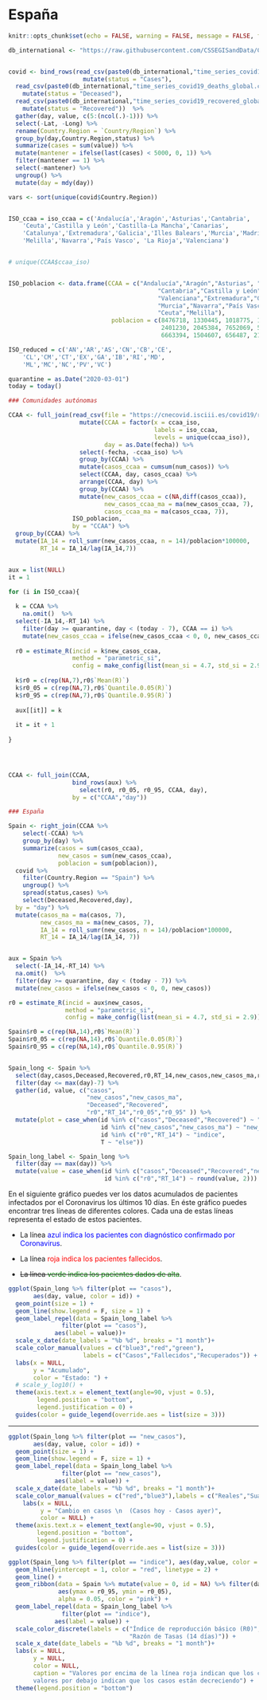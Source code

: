 # España

```r
knitr::opts_chunk$set(echo = FALSE, warning = FALSE, message = FALSE, fig.align = 'center')

db_international <- "https://raw.githubusercontent.com/CSSEGISandData/COVID-19/master/csse_covid_19_data/csse_covid_19_time_series/"


covid <- bind_rows(read_csv(paste0(db_international,"time_series_covid19_confirmed_global.csv")) %>%
                     mutate(status = "Cases"),
  read_csv(paste0(db_international,"time_series_covid19_deaths_global.csv")) %>% 
    mutate(status = "Deceased"),
  read_csv(paste0(db_international,"time_series_covid19_recovered_global.csv")) %>%
    mutate(status = "Recovered"))  %>% 
  gather(day, value, c(5:(ncol(.)-1))) %>%
  select(-Lat, -Long) %>%
  rename(Country.Region = `Country/Region`) %>% 
  group_by(day,Country.Region,status) %>% 
  summarize(cases = sum(value)) %>% 
  mutate(mantener = ifelse(last(cases) < 5000, 0, 1)) %>% 
  filter(mantener == 1) %>% 
  select(-mantener) %>% 
  ungroup() %>% 
  mutate(day = mdy(day))

vars <- sort(unique(covid$Country.Region))


ISO_ccaa = iso_ccaa = c('Andalucía','Aragón','Asturias','Cantabria',
    'Ceuta','Castilla y León','Castilla-La Mancha','Canarias',
    'Catalunya','Extremadura','Galicia','Illes Balears','Murcia','Madrid',
    'Melilla','Navarra','País Vasco', 'La Rioja','Valenciana')


# unique(CCAA$ccaa_iso)


ISO_poblacion <- data.frame(CCAA = c("Andalucía","Aragón","Asturias", "Illes Balears","Canarias",
                                          "Cantabria","Castilla y León","Castilla-La Mancha","Catalunya",
                                          "Valenciana","Extremadura","Galicia","Madrid",
                                          "Murcia","Navarra","País Vasco","La Rioja",
                                          "Ceuta","Melilla"),
                             poblacion = c(8476718, 1330445, 1018775, 1210750, 2237309, 582357,
                                           2401230, 2045384, 7652069, 5028650, 1061768, 2702244,
                                           6663394, 1504607, 656487, 2189310, 315926, 84032, 84496))

ISO_reduced = c('AN','AR','AS','CN','CB','CE',
    'CL','CM','CT','EX','GA','IB','RI','MD',
    'ML','MC','NC','PV','VC')

quarantine = as.Date("2020-03-01")
today = today()

### Comunidades autónomas

CCAA <- full_join(read_csv(file = "https://cnecovid.isciii.es/covid19/resources/datos_ccaas.csv") %>%
                    mutate(CCAA = factor(x = ccaa_iso,
                                         labels = iso_ccaa,
                                         levels = unique(ccaa_iso)),
                           day = as.Date(fecha)) %>% 
                    select(-fecha, -ccaa_iso) %>% 
                    group_by(CCAA) %>% 
                    mutate(casos_ccaa = cumsum(num_casos)) %>% 
                    select(CCAA, day, casos_ccaa) %>% 
                    arrange(CCAA, day) %>% 
                    group_by(CCAA) %>% 
                    mutate(new_casos_ccaa = c(NA,diff(casos_ccaa)),
                           new_casos_ccaa_ma = ma(new_casos_ccaa, 7),
                           casos_ccaa_ma = ma(casos_ccaa, 7)),
                  ISO_poblacion,
                  by = "CCAA") %>% 
  group_by(CCAA) %>% 
  mutate(IA_14 = roll_sumr(new_casos_ccaa, n = 14)/poblacion*100000,
         RT_14 = IA_14/lag(IA_14,7))


aux = list(NULL)
it = 1

for (i in ISO_ccaa){
  
  k = CCAA %>%
    na.omit()  %>%
  select(-IA_14,-RT_14) %>% 
    filter(day >= quarantine, day < (today - 7), CCAA == i) %>% 
    mutate(new_casos_ccaa = ifelse(new_casos_ccaa < 0, 0, new_casos_ccaa)) 
  
  r0 = estimate_R(incid = k$new_casos_ccaa,
                  method = "parametric_si",
                  config = make_config(list(mean_si = 4.7, std_si = 2.9)))$R
  
  k$r0 = c(rep(NA,7),r0$`Mean(R)`)
  k$r0_05 = c(rep(NA,7),r0$`Quantile.0.05(R)`)
  k$r0_95 = c(rep(NA,7),r0$`Quantile.0.95(R)`)
  
  aux[[it]] = k
  
  it = it + 1
  
}




CCAA <- full_join(CCAA,
                  bind_rows(aux) %>% 
                    select(r0, r0_05, r0_95, CCAA, day),
                  by = c("CCAA","day"))

### España

Spain <- right_join(CCAA %>% 
    select(-CCAA) %>% 
    group_by(day) %>% 
    summarize(casos = sum(casos_ccaa),
              new_casos = sum(new_casos_ccaa),
              poblacion = sum(poblacion)),
  covid %>%
    filter(Country.Region == "Spain") %>%
    ungroup() %>% 
    spread(status,cases) %>% 
    select(Deceased,Recovered,day),
  by = "day") %>% 
  mutate(casos_ma = ma(casos, 7),
         new_casos_ma = ma(new_casos, 7),
         IA_14 = roll_sumr(new_casos, n = 14)/poblacion*100000,
         RT_14 = IA_14/lag(IA_14, 7))


aux = Spain %>%
  select(-IA_14,-RT_14) %>% 
  na.omit()  %>%
  filter(day >= quarantine, day < (today - 7)) %>% 
  mutate(new_casos = ifelse(new_casos < 0, 0, new_casos))

r0 = estimate_R(incid = aux$new_casos,
                method = "parametric_si",
                config = make_config(list(mean_si = 4.7, std_si = 2.9)))$R

Spain$r0 = c(rep(NA,14),r0$`Mean(R)`)
Spain$r0_05 = c(rep(NA,14),r0$`Quantile.0.05(R)`)
Spain$r0_95 = c(rep(NA,14),r0$`Quantile.0.95(R)`)


Spain_long <- Spain %>% 
  select(day,casos,Deceased,Recovered,r0,RT_14,new_casos,new_casos_ma,r0_05,r0_95) %>% 
  filter(day <= max(day)-7) %>% 
  gather(id, value, c("casos",
                      "new_casos","new_casos_ma",
                      "Deceased","Recovered",
                      "r0","RT_14","r0_05","r0_95" )) %>% 
  mutate(plot = case_when(id %in% c("casos","Deceased","Recovered") ~ "casos",
                          id %in% c("new_casos","new_casos_ma") ~ "new_casos",
                          id %in% c("r0","RT_14") ~ "indice",
                          T ~ "else"))

Spain_long_label <- Spain_long %>% 
  filter(day == max(day)) %>% 
  mutate(value = case_when(id %in% c("casos","Deceased","Recovered","new_casos","new_casos_ma") ~ round(value,0),
                           id %in% c("r0","RT_14") ~ round(value, 2)))
```

En el siguiente gráfico puedes ver los datos acumulados de pacientes infectados por el Coronavirus los últimos 10 días. En éste gráfico puedes encontrar tres líneas de diferentes colores. Cada una de estas líneas representa el estado de estos pacientes.

-   La línea [ azul indica los pacientes con diagnóstico confirmado por Coronavirus]{style="color:blue"}.

-   La línea [ roja indica los pacientes fallecidos]{style="color:red"}.

-   <s>La línea <span style="color:green"> verde indica los pacientes dados de alta</s>.

```r
ggplot(Spain_long %>% filter(plot == "casos"),
       aes(day, value, color = id)) +
  geom_point(size = 1) +
  geom_line(show.legend = F, size = 1) +
  geom_label_repel(data = Spain_long_label %>%
               filter(plot == "casos"),
             aes(label = value))+
  scale_x_date(date_labels = "%b %d", breaks = "1 month")+
  scale_color_manual(values = c("blue3","red","green"),
                     labels = c("Casos","Fallecidos","Recuperados")) +
  labs(x = NULL,
       y = "Acumulado",
       color = "Estado: ") + 
  # scale_y_log10() +
  theme(axis.text.x = element_text(angle=90, vjust = 0.5),
        legend.position = "bottom",
        legend.justification = 0) + 
  guides(color = guide_legend(override.aes = list(size = 3)))

```

---

```r
ggplot(Spain_long %>% filter(plot == "new_casos"),
       aes(day, value, color = id)) +
  geom_point(size = 1) +
  geom_line(show.legend = F, size = 1) +
  geom_label_repel(data = Spain_long_label %>%
               filter(plot == "new_casos"),
             aes(label = value)) +
  scale_x_date(date_labels = "%b %d", breaks = "1 month")+
  scale_color_manual(values = c("red","blue3"),labels = c("Reales","Suavizados")) +
    labs(x = NULL,
         y = "Cambio en casos \n  (Casos hoy - Casos ayer)",
         color = NULL) + 
  theme(axis.text.x = element_text(angle=90, vjust = 0.5),
        legend.position = "bottom",
        legend.justification = 0) + 
  guides(color = guide_legend(override.aes = list(size = 3)))
```



```r
ggplot(Spain_long %>% filter(plot == "indice"), aes(day,value, color = factor(id))) +
  geom_hline(yintercept = 1, color = "red", linetype = 2) +
  geom_line() +
  geom_ribbon(data = Spain %>% mutate(value = 0, id = NA) %>% filter(day <= max(day)-7),
              aes(ymax = r0_95, ymin = r0_05),
              alpha = 0.05, color = "pink") +
  geom_label_repel(data = Spain_long_label %>%
               filter(plot == "indice"),
             aes(label = value)) +
  scale_color_discrete(labels = c("Índice de reproducción básico (R0)",
                                  "Razón de Tasas (14 días)")) + 
  scale_x_date(date_labels = "%b %d", breaks = "1 month")+
  labs(x = NULL,
       y = NULL,
       color = NULL,
       caption = "Valores por encima de la línea roja indican que los casos están creciendo,
       valores por debajo indican que los casos están decreciendo") +
  theme(legend.position = "bottom")
````


